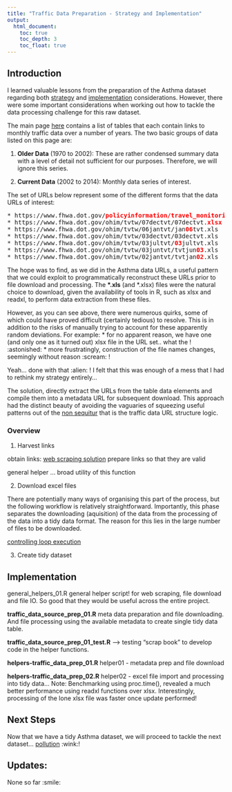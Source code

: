 ```yaml
---
title: "Traffic Data Preparation - Strategy and Implementation"
output:
  html_document:
    toc: true
    toc_depth: 3
    toc_float: true
--- 
```


## Introduction

I learned valuable lessons from the preparation of the Asthma dataset regarding both [strategy](https://github.com/drbulu/healthyAir_DSc_proj/blob/master/01_Data_Prep/asthma_data_source_prep_01.Rmd) and [implementation](https://github.com/drbulu/healthyAir_DSc_proj/blob/master/01_Data_Prep/asthma_data_source_prep_02.Rmd) considerations. However, there were some important considerations when working out how to tackle the data processing challenge for this raw dataset. 

The main page [here](https://www.fhwa.dot.gov/policyinformation/travel_monitoring/tvt.cfm) contains a list of tables that each contain links to monthly traffic data over a number of years. The two basic groups of data listed on this page are: 

1. **Older Data** (1970 to 2002): These are rather condensed summary data with a level of detail not sufficient for our purposes. Therefore, we will ignore this series.

2. **Current Data** (2002 to 2014): Monthly data series of interest.

The set of URLs below represent some of the different forms that the data URLs of interest:

<pre>
* https://www.fhwa.dot.gov/<b style="color:red;">policyinformation/travel_monitoring/</b>16novtvt/16novtvt.xls
* https://www.fhwa.dot.gov/ohim/tvtw/07dectvt/07dectvt.<b style="color:red;">xlsx</b>
* https://www.fhwa.dot.gov/ohim/tvtw/06jantvt/jan<b style="color:red;">06</b>tvt.xls
* https://www.fhwa.dot.gov/ohim/tvtw/03dectvt/03dectvt.xls
* https://www.fhwa.dot.gov/ohim/tvtw/03jultvt/<b style="color:red;">03</b>jultvt.xls
* https://www.fhwa.dot.gov/ohim/tvtw/03juntvt/tvtjun<b style="color:red;">03</b>.xls
* https://www.fhwa.dot.gov/ohim/tvtw/02jantvt/tvtjan<b style="color:red;">02</b>.xls
</pre>

The hope was to find, as we did in the Asthma data URLs, a useful pattern that we could exploit to programmatically reconstruct these URLs prior to file download and processing. The **&ast;.xls** (and &ast;.xlsx) files were the natural choice to download, given the availability of tools in R, such as xlsx and readxl, to perform data extraction from these files.

However, as you can see above, there were numerous quirks, some of which could have proved difficult (certainly tedious) to resolve. This is in addition to the risks of manually trying to account for these apparently random deviations. For example:
 * for no apparent reason, we have one (and only one as it turned out) xlsx file in the URL set.. what the ! :astonished:
* more frustratingly, construction of the file names changes, seemingly without reason :scream: !

Yeah... done with that :alien: ! I felt that this was enough of a mess that I had to rethink my strategy entirely... 

The solution, directly extract the URLs from the table data elements and compile them into a metadata URL for subsequent download. This approach had the distinct beauty of avoiding the vaguaries of squeezing useful patterns out of the [non sequitur](https://en.wikipedia.org/wiki/Non_sequitur_(logic)) that is the traffic data URL structure logic.

### Overview

1. Harvest links

obtain links: [web scraping solution](http://stackoverflow.com/questions/31924546/rvest-table-scraping-including-links)
prepare links so that they are valid

general helper ... broad utility of this function

2. Download excel files

There are potentially many ways of organising this part of the process, but the following workflow is relatively straightforward. Importantly, this phase separates the downloading (aquisition) of the data from the processing of the data into a tidy data format. The reason for this lies in the large number of files to be downloaded.

[controlling loop execution](http://stackoverflow.com/questions/1174799/how-to-make-execution-pause-sleep-wait-for-x-seconds-in-r)

3. Create tidy dataset

## Implementation

general_helpers_01.R general helper script! for web scraping, file download and file IO. So good that they would be useful across the entire project.

**traffic_data_source_prep_01.R** meta data preparation and file downloading. And file processing using the available metadata to create single tidy data table.

**traffic_data_source_prep_01_test.R** --> testing "scrap book" to develop code in the helper functions.

**helpers-traffic_data_prep_01.R**  helper01 - metadata prep and file download

**helpers-traffic_data_prep_02.R**
helper02 - excel file import and processing into tidy data... Note: Benchmarking using proc.time(), revealed a much better performance using readxl functions over xlsx. Interestingly, processing of the lone xlsx file was faster once update performed!

## Next Steps

Now that we have a tidy Asthma dataset, we will proceed to tackle the next dataset... [pollution](https://github.com/drbulu/healthyAir_DSc_proj/blob/master/01_Data_Prep/pollution_data_source_prep_01.Rmd) :wink:!

## Updates:

None so far :smile:

<br/>